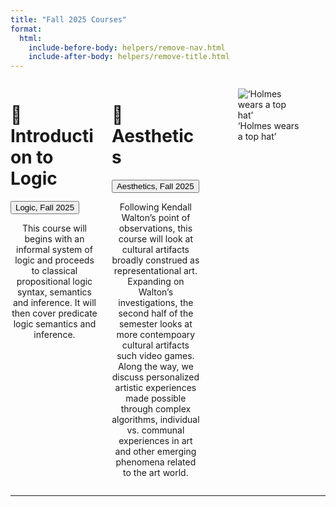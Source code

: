 ```yaml
---
title: "Fall 2025 Courses"
format:
  html:
    include-before-body: helpers/remove-nav.html
    include-after-body: helpers/remove-title.html
---
```


::::::{.columns}

:::::{.column width="50%"}

# 📑 Introduction to Logic

<a href="2025-logic/index.qmd">
    <button class="button-61">Logic, Fall 2025</button>
</a>

:::{style="text-align: center"}

This course will begins with an informal system of logic and proceeds to classical propositional logic syntax, semantics and inference. It will then cover predicate logic semantics and inference.

:::
:::::

:::::{.column width=50%}

# 📑 Aesthetics

<a href="2025-aesthetics/index.qmd">
    <button class="button-61">Aesthetics, Fall 2025</button>
</a>

:::{style="text-align: center"}

Following Kendall Walton's point of observations, this course will look at cultural artifacts broadly construed as representational art. Expanding on Walton's investigations, the second half of the semester looks at more contempoary cultural artifacts such video games. Along the way, we discuss personalized artistic experiences made possible through complex algorithms, individual vs. communal experiences in art and other emerging phenomena related to the art world.

:::
:::::

!['Holmes wears a top hat'](./2025-logic/holmes.jpg)

::::::

-----------------
